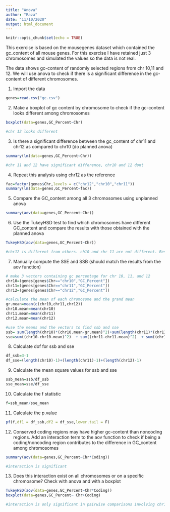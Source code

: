 ```yaml
---
title: "Anova"
author: "Raza"
date: "11/10/2020"
output: html_document
---
```


```r
knitr::opts_chunk$set(echo = TRUE)
```
This exercise is based on the mousegenes dataset which contained the gc_content of all mouse genes. For this exercise I have retained just 3 chromosomes and simulated the values so the data is not real.

The data shows gc-content of randomly selected regions from chr 10,11 and 12. We will use anova to check if there is a significant difference in the gc-content of different chromosomes. 

1. Import the data
```r
genes=read.csv("gc.csv")

```

2. Make a boxplot of gc content by chromosome to check if the gc-content looks different among chromosomes 
```r
boxplot(data=genes,GC_Percent~Chr)

#chr 12 looks different
```

3. Is there a significant difference between the gc_content of chr11 and chr12 as compared to chr10 (do planned anova)
```r
summary(lm(data=genes,GC_Percent~Chr))

#chr 11 and 12 have significant difference, chr10 and 12 dont
```

4. Repeat this analysis using chr12 as the reference 
```r
fac=factor(genes$Chr,levels = c("chr12","chr10","chr11"))
summary(lm(data=genes,GC_Percent~fac))

```

5. Compare the GC_content among all 3 chromosomes using unplanned anova
```r
summary(aov(data=genes,GC_Percent~Chr))

```

6. Use the TukeyHSD test to find which chromosomes have different GC_content and compare the results with those obtained with the planned anova
```r
TukeyHSD(aov(data=genes,GC_Percent~Chr))

#chr12 is different from others. ch10 and chr 11 are not different. Results match with previous answer
```

7. Manually compute the SSE and SSB (should match the results from the aov function)
```r
# make 3 vectors containing gc percentage for chr 10, 11, and 12
chr10=(genes[genes$Chr=="chr10","GC_Percent"])
chr11=(genes[genes$Chr=="chr11","GC_Percent"])
chr12=(genes[genes$Chr=="chr12","GC_Percent"])

#calculate the mean of each chromosome and the grand mean
gr.mean=mean(c(chr10,chr11,chr12))
chr10.mean=mean(chr10)
chr11.mean=mean(chr11)
chr12.mean=mean(chr12)

#use the means and the vectors to find ssb and sse
ssb= sum(length(chr10)*(chr10.mean-gr.mean)^2)+sum(length(chr11)*(chr11.mean-gr.mean)^2)+sum(length(chr12)*(chr12.mean-gr.mean)^2)
sse=sum((chr10-chr10.mean)^2)  + sum((chr11-chr11.mean)^2)  + sum((chr12-chr12.mean)^2) 
```

8. Calculate dof for ssb and sse
```r
df_ssb=3-1
df_sse=(length(chr10)-1)+(length(chr11)-1)+(length(chr12)-1)
```

9. Calculate the mean square values for ssb and sse
```r
ssb_mean=ssb/df_ssb
sse_mean=sse/df_sse
```

10. Calculate the f statistic
```r
f=ssb_mean/sse_mean
```

11. Calculate the p.value  
```r
pf(f,df1 = df_ssb,df2 = df_sse,lower.tail = F)

```

12. Conserved coding regions may have higher gc-content than noncoding regions. Add an interaction term to the aov function to check if being a coding/noncoding region contributes to the difference in GC_content among chromosomes 
```r
summary(aov(data=genes,GC_Percent~Chr*Coding))

#interaction is significant
```

13. Does this interaction exist on all chromosomes or on a specific chromosome? Check with anova and with a boxplot
```r
TukeyHSD(aov(data=genes,GC_Percent~Chr*Coding))
boxplot(data=genes,GC_Percent~ Chr+Coding)

#interaction is only significant in pairwise comparisons involving chr12. boxplot also confirms interaction exists only on chr12

```



